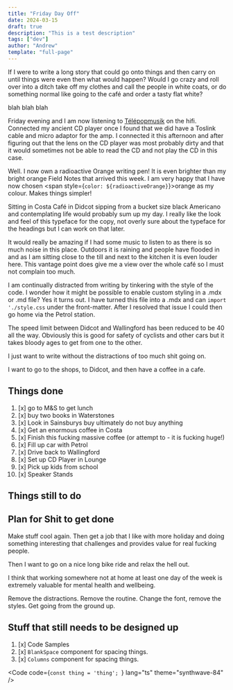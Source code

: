 ```yaml
---
title: "Friday Day Off"
date: 2024-03-15
draft: true
description: "This is a test description"
tags: ["dev"]
author: "Andrew"
template: "full-page"
---
```





<Columns columns="2">

If I were to write a long story that could go onto things and then carry on until things were even then what would happen? Would I go crazy and roll over into a ditch take off my clothes and call the people in white coats, or do something normal like going to the café and order a tasty flat white?

<div>
blah blah blah

<BlankSpace height="2em" background={radioactiveOrange} spacing="1rem 1rem" />
<BlankSpace height="2em" background={radioactiveOrange} spacing="1rem 1rem" />
<BlankSpace height="2em" background={radioactiveOrange} spacing="1rem 1rem" />

</div>
</Columns>

<BlankSpace height="2em" background={radioactiveOrange} spacing="1rem 1rem" />

Friday evening and I am now listening to [Télépopmusik](https://en.wikipedia.org/wiki/T%C3%A9l%C3%A9popmusik) on the hifi. Connected my ancient CD player once I found that we did have a Toslink cable and micro adaptor for the amp. I connected it this afternoon and after figuring out that the lens on the CD player was most probably dirty and that it would sometimes not be able to read the CD and not play the CD in this case.

<BlankSpace height="400px" background={radioactiveOrange} spacing="1rem 3rem" />

Well. I now own a radioactive Orange writing pen! It is even brighter than my bright orange Field Notes that arrived this week. I am very happy that I have now chosen <span style={`color: ${radioactiveOrange}`}>orange</span> as my colour. Makes things simpler!

<BlankSpace height="400px" background={radioactiveOrange} spacing="1rem 3rem" />

Sitting in Costa Café in Didcot sipping from a bucket size black Americano and contemplating life would probably sum up my day. I really like the look and feel of this typeface for the copy, not overly sure about the typeface for the headings but I can work on that later.

It would really be amazing if I had some music to listen to as there is so much noise in this place. Outdoors it is raining and people have flooded in and as I am sitting close to the till and next to the kitchen it is even louder here. This vantage point does give me a view over the whole café so I must not complain too much.

I am continually distracted from writing by tinkering with the style of the code. I wonder how it might be possible to enable custom styling in a .mdx or .md file? Yes it turns out. I have turned this file into a .mdx and can `import './style.css` under the front-matter. After I resolved that issue I could then go home via the Petrol station.

The speed limit between Didcot and Wallingford has been reduced to be 40 all the way. Obviously this is good for safety of cyclists and other cars but it takes bloody ages to get from one to the other.

<BlankSpace
  height="400px"
  background="color-mix(in hsl, black, transparent 95%)"
  spacing="1rem 3rem"
/>

I just want to write without the distractions of too much shit going on.

I want to go to the shops, to Didcot, and then have a coffee in a cafe.

## Things done

1. [x] go to M&amp;S to get lunch
1. [x] buy two books in Waterstones
1. [x] Look in Sainsburys buy ultimately do not buy anything
1. [x] Get an enormous coffee in Costa
1. [x] Finish this fucking massive coffee (or attempt to - it is fucking huge!)
1. [x] Fill up car with Petrol
1. [x] Drive back to Wallingford
1. [x] Set up CD Player in Lounge
1. [x] Pick up kids from school
1. [x] Speaker Stands

## Things still to do

## Plan for Shit to get done

Make stuff cool again. Then get a job that I like with more holiday and doing something interesting that challenges and provides value for real fucking people.

Then I want to go on a nice long bike ride and relax the hell out.

I think that working somewhere not at home at least one day of the week is extremely valuable for mental health and wellbeing.

Remove the distractions. Remove the routine. Change the font, remove the styles. Get going from the ground up.

## Stuff that still needs to be designed up

1. [x] Code Samples
1. [x] `BlankSpace` component for spacing things.
1. [x] `Columns` component for spacing things.

<Code
  code={`const thing = 'thing';
`}
  lang="ts"
  theme="synthwave-84"
/>
